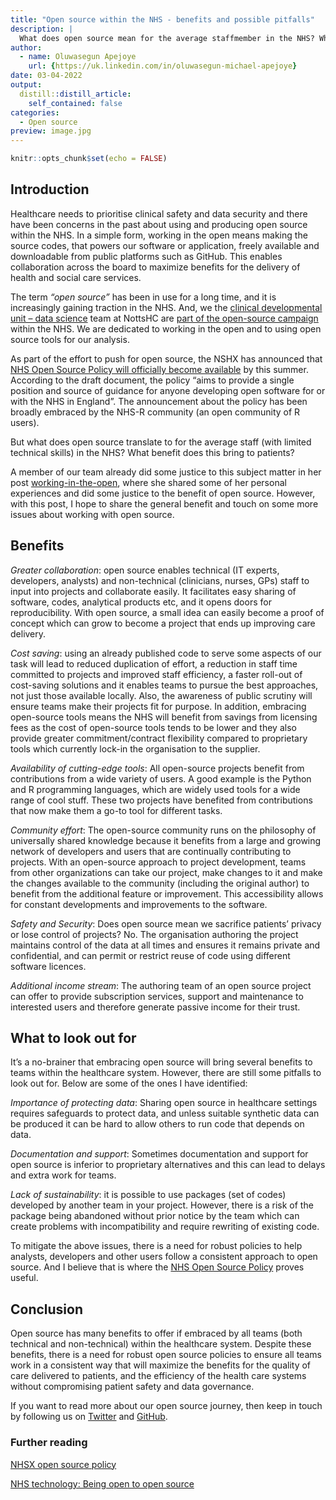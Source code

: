 ```yaml
---
title: "Open source within the NHS - benefits and possible pitfalls"
description: |
  What does open source mean for the average staffmember in the NHS? What benefits does it bring to patients?
author:
  - name: Oluwasegun Apejoye
    url: {https://uk.linkedin.com/in/oluwasegun-michael-apejoye}
date: 03-04-2022
output:
  distill::distill_article:
    self_contained: false
categories:
  - Open source
preview: image.jpg 
---
```


```r
knitr::opts_chunk$set(echo = FALSE)
```

## Introduction  

Healthcare needs to prioritise clinical safety and data security and there have been concerns in the past about using and producing open source within the NHS. In a simple form, working in the open means making the source codes, that powers our software or application, freely available and downloadable from public platforms such as GitHub. This enables collaboration across the board to maximize benefits for the delivery of health and social care services.  

The term _"open source"_ has been in use for a long time, and it is increasingly gaining traction in the NHS. And, we the [clinical developmental unit – data science](https://github.com/CDU-data-science-team) team at NottsHC are [part of the open-source campaign](https://cdu-data-science-team.github.io/team-blog/posts/2021-02-27-working-in-the-open/) within the NHS. We are dedicated to working in the open and to using open source tools for our analysis.

As part of the effort to push for open source, the NSHX has announced that [NHS Open Source Policy will officially become available](https://github.com/nhsx/open-source-policy) by this summer. According to the draft document, the policy “aims to provide a single position and source of guidance for anyone developing open software for or with the NHS in England”. The announcement about the policy has been broadly embraced by the NHS-R community (an open community of R users). 

But what does open source translate to for the average staff (with limited technical skills) in the NHS? What benefit does this bring to patients?

A member of our team already did some justice to this subject matter in her post [working-in-the-open](https://cdu-data-science-team.github.io/team-blog/posts/2021-02-27-working-in-the-open/), where she shared some of her personal experiences and did some justice to the benefit of open source. However, with this post, I hope to share the general benefit and touch on some more issues about working with open source. 

## Benefits

_Greater collaboration_: open source enables technical (IT experts, developers, analysts) and non-technical (clinicians, nurses, GPs) staff to input into projects and collaborate easily. It facilitates easy sharing of software, codes, analytical products etc, and it opens doors for reproducibility. With open source, a small idea can easily become a proof of concept which can grow to become a project that ends up improving care delivery.

_Cost saving_: using an already published code to serve some aspects of our task will lead to reduced duplication of effort, a reduction in staff time committed to projects and improved staff efficiency, a faster roll-out of cost-saving solutions and it enables teams to pursue the best approaches, not just those available locally.  Also, the awareness of public scrutiny will ensure teams make their projects fit for purpose. In addition, embracing open-source tools means the NHS will benefit from savings from licensing fees as the cost of open-source tools tends to be lower and they also provide greater commitment/contract flexibility compared to proprietary tools which currently lock-in the organisation to the supplier. 

_Availability of cutting-edge tools_: All open-source projects benefit from contributions from a wide variety of users. A good example is the Python and R programming languages, which are widely used tools for a wide range of cool stuff. These two projects have benefited from contributions that now make them a go-to tool for different tasks. 

_Community effort_: The open-source community runs on the philosophy of universally shared knowledge because it benefits from a large and growing network of developers and users that are continually contributing to projects. With an open-source approach to project development, teams from other organizations can take our project, make changes to it and make the changes available to the community (including the original author) to benefit from the additional feature or improvement. This accessibility allows for constant developments and improvements to the software. 

_Safety and Security_: Does open source mean we sacrifice patients' privacy or lose control of projects? No. The organisation authoring the project maintains control of the data at all times and ensures it remains private and confidential, and can permit or restrict reuse of code using different software licences.

_Additional income stream_: The authoring team of an open source project can offer to provide subscription services, support and maintenance to interested users and therefore generate passive income for their trust. 
 
## What to look out for 

It's a no-brainer that embracing open source will bring several benefits to teams within the healthcare system. However, there are still some pitfalls to look out for. Below are some of the ones I have identified: 

_Importance of protecting data_: Sharing open source in healthcare settings requires safeguards to protect data, and unless suitable synthetic data can be produced it can be hard to allow others to run code that depends on data.

_Documentation and support_: Sometimes documentation and support for open source is inferior to proprietary alternatives and this can lead to delays and extra work for teams.

_Lack of sustainability_: it is possible to use packages (set of codes) developed by another team in your project. However, there is a risk of the package being abandoned without prior notice by the team which can create problems with incompatibility and require rewriting of existing code. 

To mitigate the above issues, there is a need for robust policies to help analysts, developers and other users follow a consistent approach to open source. And I believe that is where the [NHS Open Source Policy](https://github.com/nhsx/open-source-policy) proves useful. 

## Conclusion  

Open source has many benefits to offer if embraced by all teams (both technical and non-technical) within the healthcare system. Despite these benefits, there is a need for robust open source policies to ensure all teams work in a consistent way that will maximize the benefits for the quality of care delivered to patients, and the efficiency of the health care systems without compromising patient safety and data governance.

If you want to read more about our open source journey, then keep in touch by following us on [Twitter](https://twitter.com/DataScienceNott) and [GitHub](https://github.com/CDU-data-science-team).

### Further reading

[NHSX open source policy](https://github.com/nhsx/open-source-policy) 

[NHS technology: Being open to open source](https://healthcareglobal.com/technology-and-ai/nhs-technology-being-open-open-source)
